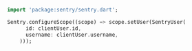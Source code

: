 ```dart
import 'package:sentry/sentry.dart';

Sentry.configureScope((scope) => scope.setUser(SentryUser(
      id: clientUser.id,
      username: clientUser.username,
    )));
```
